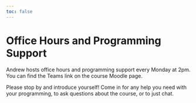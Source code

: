 ```yaml
---
toc: false
---
```


# Office Hours and Programming Support

Andrew hosts office hours and programming support every Monday at 2pm. You can find the Teams link on the course Moodle page.

Please stop by and introduce yourself! Come in for any help you need with your programming, to ask questions about the course, or to just chat.

